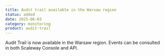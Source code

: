 ```yaml
---
title: Audit trail available in the Warsaw region
status: added
date: 2025-06-03
category: monitoring
product: audit-trail
---
```


Audit Trail is now available in the Warsaw region. Events can be consulted in both Scaleway Console and API. 


